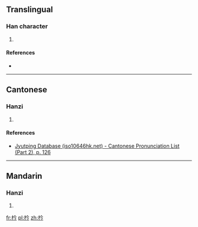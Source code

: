 ==Translingual==

===Han character===
{{Han char|rn=75|rad=木|as=04|sn=8|four=48927|canj=DOIN|ids=⿰木今}}

# {{defn|Han|sort=木04}}

====References====
* {{Han ref|kx=0515.150|dkj=14545|dj=0903.140|hdz=21173.030|uh=6794|ud=26516|bh=CCE8|bd=52456}}

----

==Cantonese==

===Hanzi===
{{yue-hanzi|jyut=[[cam4]]|y=cham4}}

# {{defn|lang=yue|sort=木04}}

====References====
*[http://www.iso10646hk.net/jp/document/download.jsp Jyutping Database (iso10646hk.net) - Cantonese Pronunciation List (Part 2), p. 126]

----

==Mandarin==

===Hanzi===
{{cmn-hanzi|pin=[[xín]] ([[xin2]])|wg=hsin<sup>2</sup>}}

# {{defn|lang=cmn|sort=木04}}

[[fr:枔]]
[[pl:枔]]
[[zh:枔]]